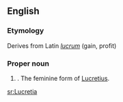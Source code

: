 ==English==

===Etymology===
Derives from Latin ''[[lucrum]]'' (gain, profit)

===Proper noun===
{{en-proper noun}}

# {{given name|female|from=Latin}}. The feminine form of [[Lucretius]].

[[sr:Lucretia]]